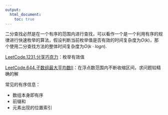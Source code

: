 ---
output: 
  html_document:
    toc: true
---

二分查找必然是在一个有序的范围内进行查找，可以看作一个是一个利用有序的规律进行快速枚举的算法，假设判断当前枚举值是否有效的时间复杂度为$O(k)$，那个使用二分查找方法的整体时间复杂度为$O(k\cdot logn)$.

[LeetCode.1231.分享巧克力](https://leetcode.cn/problems/divide-chocolate/?envType=study-plan-v2&envId=premium-algo-100)：枚举有效值

[LeetCode.644.子数组最大平均数II](https://leetcode.cn/problems/maximum-average-subarray-ii/?envType=study-plan-v2&envId=premium-algo-100)：在浮点数范围内不断收缩区间，求问题较精确的解

常见的有序信息：

- 数组本身即有序
- 前缀和
- 元素出现的位置索引

